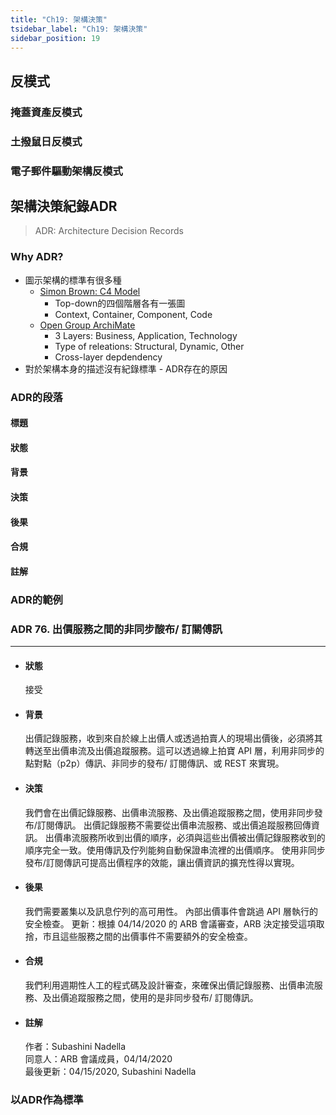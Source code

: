 ```yaml
---
title: "Ch19: 架構決策"
tsidebar_label: "Ch19: 架構決策"
sidebar_position: 19
---
```



## 反模式

### 掩蓋資產反模式

### 土撥鼠日反模式

### 電子郵件驅動架構反模式

## 架構決策紀錄ADR

> ADR: Architecture Decision Records

### Why ADR?

* 圖示架構的標準有很多種
    * [Simon Brown: C4 Model](https://c4model.com/)
        * Top-down的四個階層各有一張圖
        * Context, Container, Component, Code
    * [Open Group ArchiMate](https://pubs.opengroup.org/architecture/archimate2-doc/toc.html)
        * 3 Layers: Business, Application, Technology
        * Type of releations: Structural, Dynamic, Other
        * Cross-layer depdendency
* 對於架構本身的描述沒有紀錄標準 - ADR存在的原因

### ADR的段落

#### 標題
#### 狀態
#### 背景
#### 決策
#### 後果
#### 合規
#### 註解

### ADR的範例


<div style={{width: "80%", padding: "1.5em", border: "2px dotted #333", backgroundColor: "#5f52"}}>
<h3>ADR 76. 出價服務之間的非同步酸布/ 訂關傅訊</h3>
<hr/>
<ul style={{paddingLeft: 0}}>
    <li style={{listStyleType: "none", marginBottom: "2em"}}>
        <h4>狀態</h4>
        <span>接受</span>
    </li>
    <li style={{listStyleType: "none", marginBottom: "2em"}}>
        <h4>背景</h4>
        <span>
            出價記錄服務，收到來自於線上出價人或透過拍賣人的現場出價後，必須將其轉送至出價串流及出價追蹤服務。這可以透過線上拍寶 API 層，利用非同步的點對點（p2p）傳訊、非同步的發布/ 訂閱傳訊、或 REST 來實現。
        </span>
    </li>
    <li style={{listStyleType: "none", marginBottom: "2em"}}>
        <h4>決策</h4>
        <span>
            我們會在出價記錄服務、出價串流服務、及出價追蹤服務之間，使用非同步發布/訂閱傳訊。
            出價記錄服務不需要從出價串流服務、或出價追蹤服務回傳資訊。
            出價串流服務所收到出價的順序，必須與這些出價被出價記錄服務收到的順序完全一致。使用傳訊及佇列能夠自動保證串流裡的出價順序。
            使用非同步發布/訂閱傳訊可提高出價程序的效能，讓出價資訊的擴充性得以實現。
        </span>
    </li>
    <li style={{listStyleType: "none", marginBottom: "2em"}}>
        <h4>後果</h4>
        <span>
            我們需要叢集以及訊息佇列的高可用性。
            內部出價事件會跳過 API 層執行的安全檢查。
            更新：根據 04/14/2020 的 ARB 會議審查，ARB 決定接受這項取捨，市且這些服務之間的出價事件不需要額外的安全檢查。
        </span>
    </li>
    <li style={{listStyleType: "none", marginBottom: "2em"}}>
        <h4>合規</h4>
        <span>
            我們利用週期性人工的程式碼及設計審查，來確保出價記錄服務、出價串流服務、及出價追蹤服務之間，使用的是非同步發布/ 訂閱傳訊。
        </span>
    </li>
    <li style={{listStyleType: "none"}}>
        <h4>註解</h4>
        <span>
        作者：Subashini Nadella<br/>
        同意人：ARB 會議成員，04/14/2020<br/>
        最後更新：04/15/2020, Subashini Nadella
        </span>
    </li>
</ul>

</div>


### 以ADR作為標準